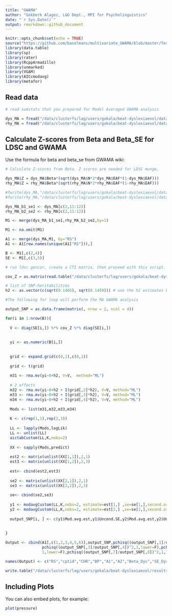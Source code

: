 ```yaml
---
title: "GWAMA"
author: "Gokberk Alagoz, L&G Dept., MPI for Psycholinguistics"
date: "`r Sys.Date()`"
output: rmarkdown::github_document
---
```


```r
knitr::opts_chunk$set(echo = TRUE)
source("https://github.com/baselmans/multivariate_GWAMA/blob/master/Test_Data/N_weighted_GWAMA.function.1_2_6.R?raw=TRUE")
library(data.table)
library(sp)
library(rater)
library(RcppArmadillo)
library(unmarked)
library(VGAM)
library(AICcmodavg)
library(metafor)
```

## Read data

```r

# read sumstats that you prepared for Model Averaged GWAMA analysis

dys_MA = fread("/data/clusterfs/lag/users/gokala/beat-dyslexiaevol/data/dyslexia_reformatted_forModelAveraged3.txt",showProgress=F,data.table=F)
rhy_MA = fread("/data/clusterfs/lag/users/gokala/beat-dyslexiaevol/data/rhythym_reformatted_forModelAveraged3.txt",showProgress=F,data.table=F)

```

## Calculate Z-scores from Beta and Beta_SE for LDSC and GWAMA 

Use the formula for beta and beta_se from GWAMA wiki:

```r

# Calculate Z-scores from Beta. Z scores are needed for LDSC munge,

dys_MA$Z = dys_MA$Beta*(sqrt(dys_MA$N*2*dys_MA$EAF*(1-dys_MA$EAF)))
rhy_MA$Z = rhy_MA$Beta*(sqrt(rhy_MA$N*2*rhy_MA$EAF*(1-rhy_MA$EAF)))

#fwrite(dys_MA,"/data/clusterfs/lag/users/gokala/beat-dyslexiaevol/data/dyslexia_reformatted_forModelAveraged_forMunge.tab",showProgress=F,quote=F,sep="\t")
#fwrite(rhy_MA,"/data/clusterfs/lag/users/gokala/beat-dyslexiaevol/data/rhythym_reformatted_forModelAveraged_forMunge.tab",showProgress=F,quote=F,sep="\t")

dys_MA_b1_se1 <- dys_MA[c(2,11:12)]
rhy_MA_b2_se2 <- rhy_MA[c(2,11:12)]

M1 <- merge(dys_MA_b1_se1,rhy_MA_b2_se2,by=1)

M1 <- na.omit(M1)

A1 <- merge(dys_MA,M1, by="RS")
A1 <- A1[row.names(unique(A1["RS"])),]

B <- M1[,c(2,4)]
SE <- M1[,c(3,5)]

# run ldsc gencor, create a CTI matrix, then proceed with this script.

cov_Z = as.matrix(read.table("/data/clusterfs/lag/users/gokala/beat-dyslexiaevol/results/gencor/CTI_matrix.txt",header=T))

# list of SNP-heritabilities
h2 <- as.vector(c(sqrt(0.1465), sqrt(0.1459))) # use the h2 estimates based on 5% prevelance for dys and 5% for atypical beat sync.

#The following for loop will perform the MA GWAMA analysis

output_SNP = as.data.frame(matrix(, nrow = 2, ncol = 4))

for(i in 1:nrow(B)){
  
  V <- diag(SE[i,]) %*% cov_Z %*% diag(SE[i,])
  
  
  yi <- as.numeric(B[i,])
  
  
  grid <- expand.grid(c(0,1),c(0,1))
  
  grid <- t(grid)
  
  m31 <- rma.mv(yi~0+h2, V=V,  method="ML")
  
  # 2 effects
  m32 <- rma.mv(yi~0+h2 + I(grid[,2]*h2), V=V, method="ML")
  m33 <- rma.mv(yi~0+h2 + I(grid[,3]*h2), V=V, method="ML")
  m34 <- rma.mv(yi~0+h2 + I(grid[,4]*h2), V=V, method="ML")
  
  Mods <- list(m31,m32,m33,m34)
  
  K <- c(rep(1,1),rep(2,3))
  
  LL <- lapply(Mods,logLik)
  LL <- unlist(LL)
  aictabCustom(LL,K,nobs=2)
  
  XX <- sapply(Mods,predict)
  
  est2 <- matrix(unlist(XX[1,1]),2,1)
  est3 <- matrix(unlist(XX[1,2]),2,3)
  
  est<- cbind(est2,est3)  
  
  se2 <- matrix(unlist(XX[2,1]),2,1)
  se3 <- matrix(unlist(XX[2,2]),2,3)
  
  se<- cbind(se2,se3)
  
  y1 <- modavgCustom(LL,K,nobs=2, estimate=est[1,] ,se=se[1,],second.ord = T)
  y2 <- modavgCustom(LL,K,nobs=2, estimate=est[2,] ,se=se[2,],second.ord = T)
  
  output_SNP[i, ] <- c(y1$Mod.avg.est,y1$Uncond.SE,y2$Mod.avg.est,y2$Uncond.SE)
  
  
}

Output <- cbind(A1[,c(1,2,3,4,5,6)],output_SNP,pchisq((output_SNP[,1]/output_SNP[,2])^2,1,lower=F),
                pchisq((output_SNP[,3]/output_SNP[,4])^2,1,lower=F),pchisq((output_SNP[,5]/output_SNP[,6])^2,
                1,lower=F),pchisq((output_SNP[,7]/output_SNP[,8])^2,1,lower=F))

names(Output) <- c("RS","cptid","CHR","BP","A1","A2","Beta_Dys","SE_Dys","Beta_Rhy","SE_Rhy","P_Dys","P_Rhy")

write.table("/data/clusterfs/lag/users/gokala/beat-dyslexiaevol/results/MA/AVGWAS.txt" ,quote=F,row.names=F,col.names=T)

```


## Including Plots

You can also embed plots, for example:

```r
plot(pressure)
```
